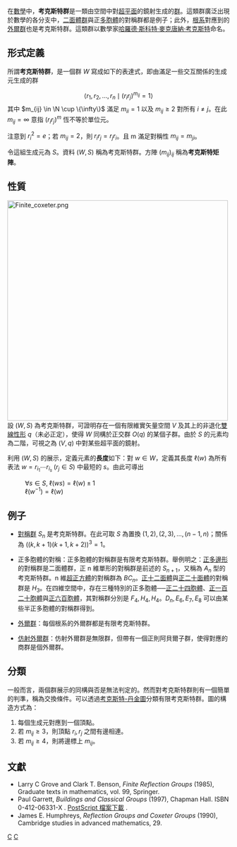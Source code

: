 在[[數學|數學]]中，'''考克斯特群'''是一類由空間中對[[超平面|超平面]]的鏡射生成的[[群|群]]。這類群廣泛出現於數學的各分支中，[[二面體群|二面體群]]與正[[多胞體|多胞體]]的對稱群都是例子；此外，[[根系|根系]]對應到的[[外爾群|外爾群]]也是考克斯特群。這類群以數學家[[哈羅德·斯科特·麥克唐納·考克斯特|哈羅德·斯科特·麥克唐納·考克斯特]]命名。

==形式定義==
所謂'''考克斯特群'''，是一個群 <math>W</math> 寫成如下的表達式，即由滿足一些交互關係的生成元生成的群
:<math>\left\langle r_1,r_2,\ldots,r_n \mid (r_ir_j)^{m_{ij}}=1\right\rangle</math>
其中 <math>m_{ij} \in \N \cup \{\infty\}</math> 滿足 <math>m_{ii} = 1</math> 以及 <math>m_{ij} \geq 2</math> 對所有 <math>i \neq j</math>。在此 <math>m_{ij} = \infty</math> 意指 <math>(r_i r_j)^m</math> 恆不等於單位元。

注意到 <math>r_i^2 = e</math>；若 <math>m_{ij}=2</math>，則 <math>r_i r_j = r_j r_i</math>。且 m 滿足對稱性 <math>m_{ij}=m_{ji}</math>。

令這組生成元為 <math>S</math>。資料 <math>(W,S)</math> 稱為考克斯特群。方陣 <math>(m_{ij})_{ij}</math> 稱為'''考克斯特矩陣'''。

==性質==
[[File:Finite_coxeter.png|500px]]
設 <math>(W,S)</math> 為考克斯特群，可證明存在一個有限維實矢量空間 <math>V</math> 及其上的非退化[[雙線性形|雙線性形]] <math>q</math>（未必正定），使得 <math>W</math> 同構於正交群 <math>O(q)</math> 的某個子群。由於 <math>S</math> 的元素均為二階，可視之為 <math>(V,q)</math> 中對某些超平面的鏡射。

利用 <math>(W,S)</math> 的展示，定義元素的'''長度'''如下：對 <math>w \in W</math>，定義其長度 <math>\ell(w)</math> 為所有表法 <math>w = r_{i_1} \cdots r_{i_s} \; (r_j \in S)</math> 中最短的 <math>s</math>。由此可導出
: <math>\forall s \in S, \; \ell(ws) = \ell(w) \pm 1</math>
: <math>\ell(w^{-1}) = \ell(w) </math>

==例子==
* [[對稱群_(n次對稱群)|對稱群]] <math>S_n</math> 是考克斯特群。在此可取 <math>S</math> 為置換 <math>(1,2), (2,3), \ldots, (n-1,n)</math>；關係為 <math>((k,k+1)(k+1,k+2))^3 = 1</math>。

* 正多胞體的對稱：正多胞體的對稱群是有限考克斯特群。舉例明之：[[正多邊形|正多邊形]]的對稱群是二面體群，正 n 維單形的對稱群是前述的 <math>S_{n+1}</math>，又稱為 <math>A_n</math> 型的考克斯特群。n 維[[超正方體|超正方體]]的對稱群為 <math>BC_n</math>。[[正十二面體|正十二面體]]與[[正二十面體|正二十面體]]的對稱群是 <math>H_3</math>。在四維空間中，存在三種特別的正多胞體──[[正二十四胞體|正二十四胞體]]、[[正一百二十胞體|正一百二十胞體]]與[[正六百胞體|正六百胞體]]，其對稱群分別是 <math>F_4, H_4, H_4</math>。<math>D_n, E_6, E_7, E_8</math> 可以由某些半正多胞體的對稱群得到。

* [[外爾群|外爾群]]：每個根系的外爾群都是有限考克斯特群。

* [[仿射外爾群|仿射外爾群]]：仿射外爾群是無限群，但帶有一個正則阿貝爾子群，使得對應的商群是個外爾群。

==分類==
一般而言，兩個群展示的同構與否是無法判定的。然而對考克斯特群則有一個簡單的判準，稱為交換條件。可以透過[[考克斯特-丹金圖|考克斯特-丹金圖]]分類有限考克斯特群。圖的構造方式為：
# 每個生成元對應到一個頂點。
# 若 <math>m_{ij} \geq 3</math>，則頂點 <math>r_i, r_j</math> 之間有邊相連。
# 若 <math>m_{ij} \geq 4</math>，則將邊標上 <math>m_{ij}</math>。

==文獻==
* Larry C Grove and Clark T. Benson, ''Finite Reflection Groups'' (1985), Graduate texts in mathematics, vol. 99, Springer.
* Paul Garrett, ''Buildings and Classical Groups'' (1997), Chapman Hall. ISBN 0-412-06331-X . [http://www.math.umn.edu/~garrett/m/buildings/ PostScript 檔案下載] .
* James E. Humphreys, ''Reflection Groups and Coxeter Groups'' (1990), Cambridge studies in advanced mathematics, 29.

[[Category:幾何學|C]]
[[Category:群論|C]]